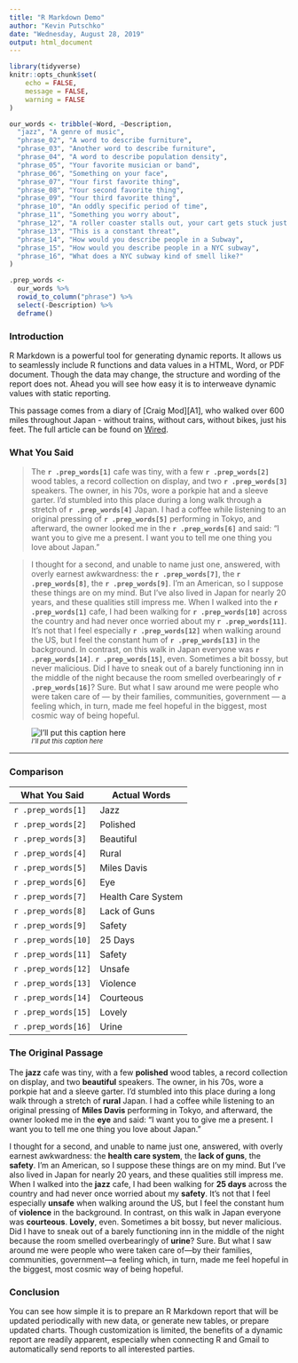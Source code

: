 ```yaml
---
title: "R Markdown Demo"
author: "Kevin Putschko"
date: "Wednesday, August 28, 2019"
output: html_document
---
```


```r
library(tidyverse)
knitr::opts_chunk$set(
	echo = FALSE,
	message = FALSE,
	warning = FALSE
)
```


```r
our_words <- tribble(~Word, ~Description,
  "jazz", "A genre of music",
  "phrase_02", "A word to describe furniture",
  "phrase_03", "Another word to describe furniture",
  "phrase_04", "A word to describe population density",
  "phrase_05", "Your favorite musician or band",
  "phrase_06", "Something on your face",
  "phrase_07", "Your first favorite thing",
  "phrase_08", "Your second favorite thing",
  "phrase_09", "Your third favorite thing",
  "phrase_10", "An oddly specific period of time",
  "phrase_11", "Something you worry about",
  "phrase_12", "A roller coaster stalls out, your cart gets stuck just beyond the highest peak.  How do you feel?",
  "phrase_13", "This is a constant threat",
  "phrase_14", "How would you describe people in a Subway",
  "phrase_15", "How would you describe people in a NYC subway",
  "phrase_16", "What does a NYC subway kind of smell like?"
)
```

```r























































.prep_words <- 
  our_words %>% 
  rowid_to_column("phrase") %>% 
  select(-Description) %>% 
  deframe()

```


### Introduction

R Markdown is a powerful tool for generating dynamic reports.  It allows us to seamlessly include R functions and data values in a HTML, Word, or PDF document.  Though the data may change, the structure and wording of the report does not.  Ahead you will see how easy it is to interweave dynamic values with static reporting.

This passage comes from a diary of [Craig Mod][A1], who walked over 600 miles throughout Japan - without trains, without cars, without bikes, just his feet.  The full article can be found on [Wired](https://www.wired.com/story/six-weeks-100s-miles-hours-glorious-boredom-japan/).

### What You Said

> The **`r .prep_words[1]`** cafe was tiny, with a few **`r .prep_words[2]`** wood tables, a record collection on display, and two **`r .prep_words[3]`** speakers. The owner, in his 70s, wore a porkpie hat and a sleeve garter. I’d stumbled into this place during a long walk through a stretch of **`r .prep_words[4]`** Japan. I had a coffee while listening to an original pressing of **`r .prep_words[5]`** performing in Tokyo, and afterward, the owner looked me in the **`r .prep_words[6]`** and said: "I want you to give me a present. I want you to tell me one thing you love about Japan."

> I thought for a second, and unable to name just one, answered, with overly earnest awkwardness: the **`r .prep_words[7]`**, the **`r .prep_words[8]`**, the **`r .prep_words[9]`**. I’m an American, so I suppose these things are on my mind. But I’ve also lived in Japan for nearly 20 years, and these qualities still impress me. When I walked into the **`r .prep_words[1]`** cafe, I had been walking for **`r .prep_words[10]`** across the country and had never once worried about my **`r .prep_words[11]`**. It's not that I feel especially **`r .prep_words[12]`** when walking around the US, but I feel the constant hum of **`r .prep_words[13]`** in the background. In contrast, on this walk in Japan everyone was **`r .prep_words[14]`**. **`r .prep_words[15]`**, even. Sometimes a bit bossy, but never malicious. Did I have to sneak out of a barely functioning inn in the middle of the night because the room smelled overbearingly of **`r .prep_words[16]`**? Sure. But what I saw around me were people who were taken care of — by their families, communities, government — a feeling which, in turn, made me feel hopeful in the biggest, most cosmic way of being hopeful.

![~*I'll put this caption here*~](https://www.tokyoweekender.com/wp-content/uploads/2015/02/rural-japan.jpg)

---

### Comparison

What You Said      | Actual Words
--------------     | -------------
`r .prep_words[1]` | Jazz
`r .prep_words[2]` | Polished
`r .prep_words[3]` | Beautiful
`r .prep_words[4]` | Rural
`r .prep_words[5]` | Miles Davis
`r .prep_words[6]` | Eye
`r .prep_words[7]` | Health Care System
`r .prep_words[8]` | Lack of Guns
`r .prep_words[9]` | Safety
`r .prep_words[10]`| 25 Days
`r .prep_words[11]`| Safety
`r .prep_words[12]`| Unsafe
`r .prep_words[13]`| Violence
`r .prep_words[14]`| Courteous
`r .prep_words[15]`| Lovely
`r .prep_words[16]`| Urine

### The Original Passage

The **jazz** cafe was tiny, with a few **polished** wood tables, a record collection on display, and two **beautiful** speakers. The owner, in his 70s, wore a porkpie hat and a sleeve garter. I’d stumbled into this place during a long walk through a stretch of **rural** Japan. I had a coffee while listening to an original pressing of **Miles Davis** performing in Tokyo, and afterward, the owner looked me in the **eye** and said: "I want you to give me a present. I want you to tell me one thing you love about Japan."

I thought for a second, and unable to name just one, answered, with overly earnest awkwardness: the **health care system**, the **lack of guns**, the **safety**. I’m an American, so I suppose these things are on my mind. But I’ve also lived in Japan for nearly 20 years, and these qualities still impress me. When I walked into the **jazz** cafe, I had been walking for **25 days** across the country and had never once worried about my **safety**. It's not that I feel especially **unsafe** when walking around the US, but I feel the constant hum of **violence** in the background. In contrast, on this walk in Japan everyone was **courteous**. **Lovely**, even. Sometimes a bit bossy, but never malicious. Did I have to sneak out of a barely functioning inn in the middle of the night because the room smelled overbearingly of **urine**? Sure. But what I saw around me were people who were taken care of—by their families, communities, government—a feeling which, in turn, made me feel hopeful in the biggest, most cosmic way of being hopeful.

### Conclusion

You can see how simple it is to prepare an R Markdown report that will be updated periodically with new data, or generate new tables, or prepare updated charts.  Though customization is limited, the benefits of a dynamic report are readily apparent, especially when connecting R and Gmail to automatically send reports to all interested parties.  
